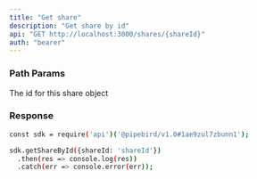 ```yaml
---
title: "Get share"
description: "Get share by id"
api: "GET http://localhost:3000/shares/{shareId}"
auth: "bearer"
---
```


### Path Params

<ParamField path="shareId" type="string" required>
  The id for this share object
</ParamField>

### Response

<ResponseField name="content" type="array of objects">
<Expandable title="object properties">

<ResponseField name="nickname" type="string"></ResponseField>

<ResponseField name="configurationId" type="number"></ResponseField>

<ResponseField name="tenantID" type="string"></ResponseField>

<ResponseField name="warehouseId" type="string"></ResponseField>

<ResponseField name="destinationID" type="string"></ResponseField>

<ResponseField name="id" type="number"></ResponseField>

</Expandable>
</ResponseField>

<RequestExample>

```bash Example Request
const sdk = require('api')('@pipebird/v1.0#1ae9zul7zbunn1');

sdk.getShareById({shareId: 'shareId'})
  .then(res => console.log(res))
  .catch(err => console.error(err));
```

</RequestExample>
